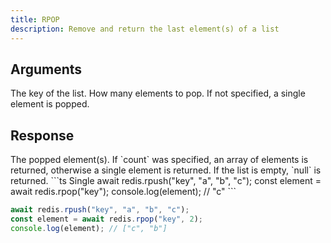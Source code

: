 ```yaml
---
title: RPOP
description: Remove and return the last element(s) of a list
---
```


## Arguments

<ParamField body="key" type="string" required>
  The key of the list.
</ParamField>

<ParamField body="count" type="integer">
  How many elements to pop. If not specified, a single element is popped.
</ParamField>

## Response

<ResponseField type="TValue | TValue[] | null" required>
  The popped element(s). If `count` was specified, an array of elements is
  returned, otherwise a single element is returned. If the list is empty, `null`
  is returned.
</ResponseField>

<RequestExample>
```ts Single 
await redis.rpush("key", "a", "b", "c"); 
const element = await redis.rpop("key");
console.log(element); // "c"
 ```


```ts Multiple 
await redis.rpush("key", "a", "b", "c"); 
const element = await redis.rpop("key", 2);
console.log(element); // ["c", "b"]
 ```
</RequestExample>
